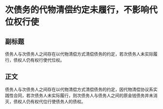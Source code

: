 # 次债务的代物清偿约定未履行，不影响代位权行使
## 副标题
债务人与次债务人之间存在以代物清偿方式清偿债务的约定，若次债务人未实际履行，债权人仍有权行使代位权。
## 正文
债务人与次债务人之间存在以代物清偿方式清偿债务的约定，因代物清偿协议系实践性合同，若次债务人未实际履行，则次债务人与债务人之间的原金钱债务并未消灭，债权人仍有权代位行使债务人的债权。